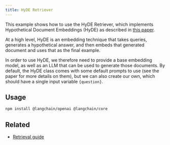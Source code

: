 ```yaml
---
title: HyDE Retriever
---
```


This example shows how to use the HyDE Retriever, which implements Hypothetical Document Embeddings (HyDE) as described in [this paper](https://arxiv.org/abs/2212.10496).

At a high level, HyDE is an embedding technique that takes queries, generates a hypothetical answer, and then embeds that generated document and uses that as the final example.

In order to use HyDE, we therefore need to provide a base embedding model, as well as an LLM that can be used to generate those documents. By default, the HyDE class comes with some default prompts to use (see the paper for more details on them), but we can also create our own, which should have a single input variable `{question}`.

## Usage



<IntegrationInstallTooltip/>

```bash npm
npm install @langchain/openai @langchain/core
```

<Hyde />

## Related

- [Retrieval guide](/oss/langchain/retrieval)
